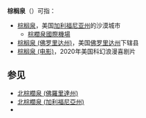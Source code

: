'''棕榈泉'''（{{lang-en|Palm Springs}}）可指：
* [[棕榈泉|棕榈泉]]，美国[[加利福尼亚州|加利福尼亚州]]的沙漠城市
** [[棕櫚泉國際機場|棕櫚泉國際機場]]
* [[棕榈泉_(佛罗里达州)|棕榈泉 (佛罗里达州)]]，美国[[佛罗里达州|佛罗里达州]]下辖县
* [[棕榈泉_(电影)|棕榈泉 (电影)]]，2020年美国科幻浪漫喜剧片

== 参见 ==
* [[北棕櫚泉_(佛羅里達州)|北棕櫚泉 (佛羅里達州)]]
* [[北棕櫚泉_(加利福尼亞州)|北棕櫚泉 (加利福尼亞州)]]
* {{lookfrom|棕榈泉}}

{{disambiguation|P|cat=三字地名消歧义}}